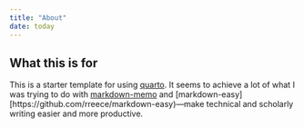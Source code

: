 ```yaml
---
title: "About"
date: today
---
```



What this is for
--------------------------------------------

This is a starter template for using [quarto](https://quarto.org/).
It seems to achieve a lot of what I was trying to do with
[markdown-memo](https://github.com/rreece/markdown-memo) and
[markdown-easy][https://github.com/rreece/markdown-easy)---make
technical and scholarly writing easier and more productive.


